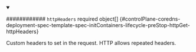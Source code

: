 


<details className="config-field" data-expandable="true" open>
<summary>

############ `httpHeaders` <span className="config-field-required" data-required="false">required</span> <span className="config-field-type">object[]</span> <span className="config-field-default"></span> <span className="config-field-enum"></span> {#controlPlane-coredns-deployment-spec-template-spec-initContainers-lifecycle-preStop-httpGet-httpHeaders}

Custom headers to set in the request. HTTP allows repeated headers.

</summary>

<PartialHttpheadersreference />


</details>

